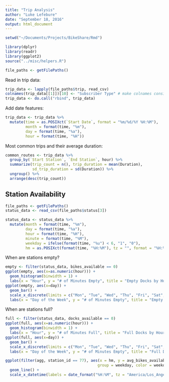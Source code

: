 ```yaml
---
title: "Trip Analysis"
author: "Luke Lefebure"
date: "September 18, 2016"
output: html_document
---
```


```r
setwd("~/Documents/Projects/BikeShare/Rmd")
```

```r
library(dplyr)
library(readr)
library(ggplot2)
source("../misc/helpers.R")
```

```r
file_paths <- getFilePaths()
```

Read in trip data:
```r
trip_data <- lapply(file_paths$trip, read_csv)
colnames(trip_data[[1]])[10] <- "Subscriber Type" # make colnames consistent
trip_data <- do.call("rbind", trip_data)
```

Add date features:
```r
trip_data <- trip_data %>% 
  mutate(time = as.POSIXct(`Start Date`, format = "%m/%d/%Y %H:%M"),
         month = format(time, "%m"),
         day = format(time, "%a"),
         hour = format(time, "%H"))
```

Most common trips and their average duration:
```r
common_routes <- trip_data %>%
  group_by(`Start Station`, `End Station`, hour) %>%
  summarize(trip_count = n(), trip_duration = mean(Duration), 
            sd_trip_duration = sd(Duration)) %>%
  ungroup() %>%
  arrange(desc(trip_count))
```

## Station Availability

```r
file_paths <- getFilePaths()
status_data <- read_csv(file_paths$status[3])
```

```r
status_data <- status_data %>%
  mutate(month = format(time, "%m"), 
         day = format(time, "%a"),
         hour = format(time, "%H"),
         minute = format(time, "%M"),
         weekday = ifelse(format(time, "%u") < 6, "1", "0"),
         hm = as.POSIXct(format(time, "%H:%M"), tz = "", format = "%H:%M"))
```

When are stations empty?

```r
empty <- filter(status_data, bikes_available == 0)
ggplot(empty, aes(x=as.numeric(hour))) + 
  geom_histogram(binwidth = 1) + 
  labs(x = "Hour", y = "# of Minutes Empty", title = "Empty Docks by Hour")
ggplot(empty, aes(x=day)) +
  geom_bar() + 
  scale_x_discrete(limits = c("Mon", "Tue", "Wed", "Thu", "Fri", "Sat", "Sun")) +
  labs(x = "Day of the Week", y = "# of Minutes Empty", title = "Empty Docks by Day of the Week")
```

When are stations full?

```r
full <- filter(status_data, docks_available == 0)
ggplot(full, aes(x=as.numeric(hour))) + 
  geom_histogram(binwidth = 1) + 
  labs(x = "Hour", y = "# of Minutes Full", title = "Full Docks by Hour")
ggplot(full, aes(x=day)) +
  geom_bar() + 
  scale_x_discrete(limits = c("Mon", "Tue", "Wed", "Thu", "Fri", "Sat", "Sun")) +
  labs(x = "Day of the Week", y = "# of Minutes Empty", title = "Full Docks by Day of the Week")
```

```r
ggplot(filter(agg, station_id == 77), aes(x = hm, y = avg_bikes_available,
                                         group = weekday, color = weekday)) +
  geom_line() +
  scale_x_datetime(labels = date_format("%H:%M", tz = "America/Los_Angeles"))
```
